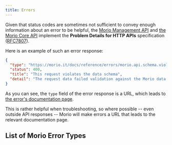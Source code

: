 ```yaml
---
title: Errors
---
```


Given that status codes are sometimes not sufficient to convey enough
information about an error to be helpful, the [Morio Management
API](/docs/guides/apis/api) and [the Morio Core API](/docs/guides/apis/core)
implement the **Problem Details for HTTP APIs** specification
([RFC7807](https://datatracker.ietf.org/doc/html/rfc7807)).

Here is an example of such an error response:

```json
{
  "type": "https://morio.it/docs/reference/errors/morio.api.schema.violation",
  "status": 400,
  "title": "This request violates the data schema",
  "detail": "The request data failed validation against the Morio data schema. This means the request is invalid."
}
```

As you can see, the `type` field of the error response is a URL, which leads to
[the error's documentation
page](/docs/reference/errors/morio.api.schema.violation).

This is rather helpful when troubleshooting, so where possible -- even outside
API responses -- Morio will make errors a URL that leads to the relevant documentation page.

## List of Morio Error Types

<SubPages />
